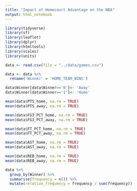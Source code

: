 ```yaml
---
title: "Impact of Homecourt Advantage on the NBA"
output: html_notebook
---
```


```r
library(tidyverse)
library(sf)
library(leaflet)
library(dplyr)
library(htmltools)
library(scales)
library(units)
```

```r
data <- read.csv(file = "../data/games.csv")
```

```r
data <- data %>% 
  rename('Winner' = 'HOME_TEAM_WINS')
```

```r
data$Winner[data$Winner=='0']<- 'Away'
data$Winner[data$Winner=='1']<- 'Home'
```

```r
mean(data$PTS_home, na.rm = TRUE)
mean(data$PTS_away, na.rm = TRUE)
```
```r
mean(data$FG3_PCT_home, na.rm = TRUE)
mean(data$FG3_PCT_away, na.rm = TRUE)
```

```r
mean(data$FT_PCT_home, na.rm = TRUE)
mean(data$FT_PCT_away, na.rm = TRUE)
```

```r
mean(data$AST_home, na.rm = TRUE)
mean(data$AST_away, na.rm = TRUE)
```

```r
mean(data$REB_home, na.rm = TRUE)
mean(data$REB_away, na.rm = TRUE)
```
```r
data %>%
  group_by(Winner) %>%
  summarise(frequency = n()) %>%
  mutate(relative_frequency = frequency / sum(frequency)) 
```

